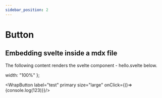 ```yaml
---
sidebar_position: 2
---
```


# Button

## Embedding svelte inside a mdx file

The following content renders the svelte component - hello.svelte below.


  width: "100%"
};



<WrapButton label="test" primary size="large" onClick={()=> {console.log(123)}}/>
